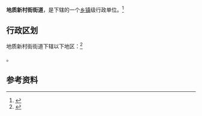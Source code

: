 {{中国乡级行政区|62/06/02/006/000}}

'''地质新村街街道'''，是{{PRC admin/fullname|62/06/02/006/000|3}}下辖的一个[[乡镇|乡镇]]级行政单位。<ref>{{PRC admin/ref sgc|{{PRC admin/parent|62/06/02/006/000}}}}</ref>

== 行政区划 ==

地质新村街街道下辖以下地区：<ref>{{PRC admin/ref sgc|62/06/02/006/000}}</ref>

{{PRC admin/children|62/06/02/006/000}}。

== 参考资料 ==

{{reflist}}

{{PRC admin/navcat|62/06/02/006/000}}
{{甘肃行政区划小作品}}